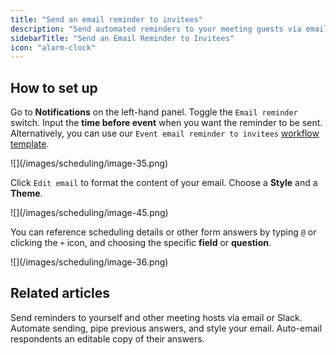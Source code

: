 ```yaml
---
title: "Send an email reminder to invitees"
description: "Send automated reminders to your meeting guests via email. Easily input scheduling details that adapt to respondent input."
sidebarTitle: "Send an Email Reminder to Invitees"
icon: "alarm-clock"
---
```


## How to set up

Go to **Notifications** on the left-hand panel. Toggle the `Email reminder` switch. Input the **time before event** when you want the reminder to be sent. Alternatively, you can use our `Event email reminder to invitees` [workflow template](/scheduling-workflows#b4ec6e368aca4853afa82cb14846d0cd).

<Frame>
  ![](/images/scheduling/image-35.png)
</Frame>

Click `Edit email` to format the content of your email. Choose a **Style** and a **Theme**.

<Frame>
  ![](/images/scheduling/image-45.png)
</Frame>

You can reference scheduling details or other form answers by typing `@` or clicking the `+` icon, and choosing the specific **field** or **question**.

<Frame>
  ![](/images/scheduling/image-36.png)
</Frame>

## Related articles

<CardGroup cols={3}>
  <Card title="Scheduling actions" icon="circle-calendar" iconType="regular" color="#FFC738" href="/scheduling-workflows">
    Send reminders to yourself and other meeting hosts via email or Slack.
  </Card>
  <Card title="Custom email notifications" icon="envelope-open-text" iconType="regular" color="#FFC738" href="/custom-emails">
    Automate sending, pipe previous answers, and style your email.
  </Card>
  <Card title="Respondent notification email" icon="bell" iconType="regular" color="#FFC738" href="/respondent-emails">
    Auto-email respondents an editable copy of their answers.
  </Card>
</CardGroup>